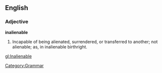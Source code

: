 ==English==

===Adjective===

'''inalienable'''

#Incapable of being alienated, surrendered, or transferred to another; not alienable; as, in inalienable birthright.

[[Category:Grammar]]
[[gl:Inalienable]]